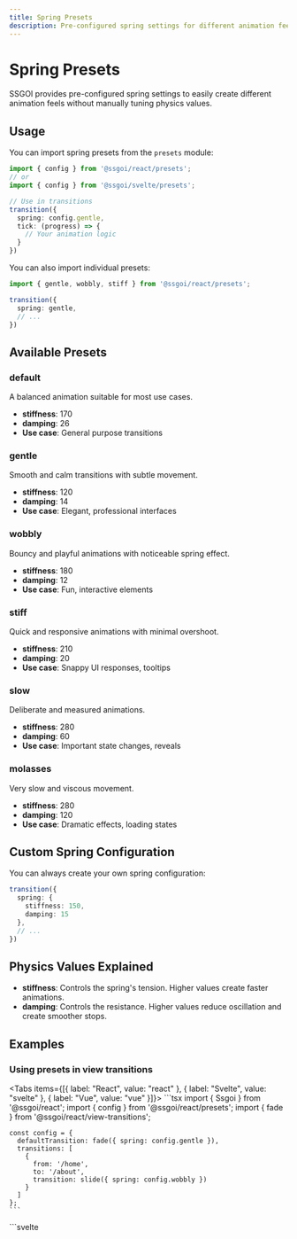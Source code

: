 ```yaml
---
title: Spring Presets
description: Pre-configured spring settings for different animation feels
---
```


# Spring Presets

SSGOI provides pre-configured spring settings to easily create different animation feels without manually tuning physics values.

## Usage

You can import spring presets from the `presets` module:

```typescript
import { config } from '@ssgoi/react/presets';
// or
import { config } from '@ssgoi/svelte/presets';

// Use in transitions
transition({
  spring: config.gentle,
  tick: (progress) => {
    // Your animation logic
  }
})
```

You can also import individual presets:

```typescript
import { gentle, wobbly, stiff } from '@ssgoi/react/presets';

transition({
  spring: gentle,
  // ...
})
```

## Available Presets

### default
A balanced animation suitable for most use cases.
- **stiffness**: 170
- **damping**: 26
- **Use case**: General purpose transitions

### gentle
Smooth and calm transitions with subtle movement.
- **stiffness**: 120
- **damping**: 14
- **Use case**: Elegant, professional interfaces

### wobbly
Bouncy and playful animations with noticeable spring effect.
- **stiffness**: 180
- **damping**: 12
- **Use case**: Fun, interactive elements

### stiff
Quick and responsive animations with minimal overshoot.
- **stiffness**: 210
- **damping**: 20
- **Use case**: Snappy UI responses, tooltips

### slow
Deliberate and measured animations.
- **stiffness**: 280
- **damping**: 60
- **Use case**: Important state changes, reveals

### molasses
Very slow and viscous movement.
- **stiffness**: 280
- **damping**: 120
- **Use case**: Dramatic effects, loading states

## Custom Spring Configuration

You can always create your own spring configuration:

```typescript
transition({
  spring: {
    stiffness: 150,
    damping: 15
  },
  // ...
})
```

## Physics Values Explained

- **stiffness**: Controls the spring's tension. Higher values create faster animations.
- **damping**: Controls the resistance. Higher values reduce oscillation and create smoother stops.

## Examples

### Using presets in view transitions

<Tabs items={[{ label: "React", value: "react" }, { label: "Svelte", value: "svelte" }, { label: "Vue", value: "vue" }]}>
  <TabPanel value="react">
    ```tsx
    import { Ssgoi } from '@ssgoi/react';
    import { config } from '@ssgoi/react/presets';
    import { fade } from '@ssgoi/react/view-transitions';

    const config = {
      defaultTransition: fade({ spring: config.gentle }),
      transitions: [
        {
          from: '/home',
          to: '/about',
          transition: slide({ spring: config.wobbly })
        }
      ]
    };
    ```
  </TabPanel>
  <TabPanel value="svelte">
    ```svelte
    <script>
      import { Ssgoi } from '@ssgoi/svelte';
      import { config } from '@ssgoi/svelte/presets';
      import { fade, slide } from '@ssgoi/svelte/view-transitions';

      const config = {
        defaultTransition: fade({ spring: config.gentle }),
        transitions: [
          {
            from: '/home',
            to: '/about',
            transition: slide({ spring: config.wobbly })
          }
        ]
      };
    </script>

    <Ssgoi {config}>
      <slot />
    </Ssgoi>
    ```
  </TabPanel>
  <TabPanel value="vue">
    ```vue
    <script setup>
    import { Ssgoi } from '@ssgoi/vue';
    import { config } from '@ssgoi/vue/presets';
    import { fade, slide } from '@ssgoi/vue/view-transitions';

    const transitionConfig = {
      defaultTransition: fade({ spring: config.gentle }),
      transitions: [
        {
          from: '/home',
          to: '/about',
          transition: slide({ spring: config.wobbly })
        }
      ]
    };
    </script>

    <template>
      <Ssgoi :config="transitionConfig">
        <slot />
      </Ssgoi>
    </template>
    ```
  </TabPanel>
</Tabs>

### Using presets in element transitions

<Tabs items={[{ label: "React", value: "react" }, { label: "Svelte", value: "svelte" }, { label: "Vue", value: "vue" }]}>
  <TabPanel value="react">
    ```tsx
    import { transition } from '@ssgoi/react';
    import { config } from '@ssgoi/react/presets';

    const fadeIn = transition({
      spring: config.slow,
      tick: (progress) => ({
        opacity: progress,
        transform: `translateY(${(1 - progress) * 20}px)`
      })
    });
    ```
  </TabPanel>
  <TabPanel value="svelte">
    ```svelte
    <script>
      import { transition } from '@ssgoi/svelte';
      import { config } from '@ssgoi/svelte/presets';

      const fadeIn = {
        spring: config.slow,
        tick: (progress) => ({
          opacity: progress,
          transform: `translateY(${(1 - progress) * 20}px)`
        })
      };
    </script>

    <div use:transition={{ key: 'fade-in', ...fadeIn }}>
      Content
    </div>
    ```
  </TabPanel>
  <TabPanel value="vue">
    ```vue
    <script setup>
    import { config } from '@ssgoi/vue/presets';
    import { fadeIn } from '@ssgoi/vue/transitions';

    const fadeTransition = {
      spring: config.slow,
      tick: (progress) => ({
        opacity: progress,
        transform: `translateY(${(1 - progress) * 20}px)`
      })
    };
    </script>

    <template>
      <div v-transition="{ key: 'fade-in', ...fadeTransition }">
        Content
      </div>
    </template>
    ```
  </TabPanel>
</Tabs>